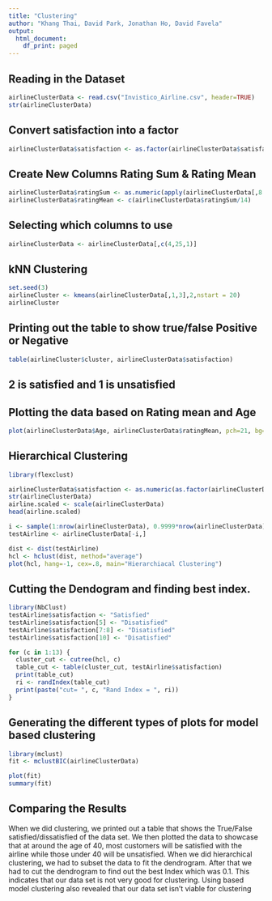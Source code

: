 ---
title: "Clustering"
author: "Khang Thai, David Park, Jonathan Ho, David Favela"
output:
  html_document:
    df_print: paged
---

## Reading in the Dataset
```{r}
airlineClusterData <- read.csv("Invistico_Airline.csv", header=TRUE)
str(airlineClusterData)
```

## Convert satisfaction into a factor
```{r}
airlineClusterData$satisfaction <- as.factor(airlineClusterData$satisfaction)
```

## Create New Columns Rating Sum & Rating Mean
```{r}
airlineClusterData$ratingSum <- as.numeric(apply(airlineClusterData[,8:21], 1, sum))
airlineClusterData$ratingMean <- c(airlineClusterData$ratingSum/14)
```

## Selecting which columns to use
```{r}
airlineClusterData <- airlineClusterData[,c(4,25,1)]
```

## kNN Clustering
```{r}
set.seed(3)
airlineCluster <- kmeans(airlineClusterData[,1,3],2,nstart = 20)
airlineCluster
```
## Printing out the table to show true/false Positive or Negative
```{r}
table(airlineCluster$cluster, airlineClusterData$satisfaction)
```
## 2 is satisfied and 1 is unsatisfied

## Plotting the data based on Rating mean and Age 
```{r}
plot(airlineClusterData$Age, airlineClusterData$ratingMean, pch=21, bg=c("red", "yellow", "blue")[unclass(airlineCluster$cluster)], main = "Airline Data")
```

## Hierarchical Clustering
```{r}
library(flexclust)

airlineClusterData$satisfaction <- as.numeric(as.factor(airlineClusterData$satisfaction)) 
str(airlineClusterData)
airline.scaled <- scale(airlineClusterData)
head(airline.scaled)

```

```{r}
i <- sample(1:nrow(airlineClusterData), 0.9999*nrow(airlineClusterData), replace=FALSE)
testAirline <- airlineClusterData[-i,]

dist <- dist(testAirline)
hcl <- hclust(dist, method="average")
plot(hcl, hang=-1, cex=.8, main="Hierarchiacal Clustering")
```
## Cutting the Dendogram and finding best index.
```{r}
library(NbClust)
testAirline$satisfaction <- "Satisfied"
testAirline$satisfaction[5] <- "Disatisfied"
testAirline$satisfaction[7:8] <- "Disatisfied"
testAirline$satisfaction[10] <- "Disatisfied"

for (c in 1:13) {
  cluster_cut <- cutree(hcl, c)
  table_cut <- table(cluster_cut, testAirline$satisfaction)
  print(table_cut)
  ri <- randIndex(table_cut)
  print(paste("cut= ", c, "Rand Index = ", ri))
}
```

## Generating the different types of plots for model based clustering 
```{r}
library(mclust)
fit <- mclustBIC(airlineClusterData)

plot(fit) 
summary(fit) 

```

## Comparing the Results
When we did clustering, we printed out a table that shows the True/False satisfied/dissatisfied of the data set. We then plotted the data to showcase that at around the age of 40, most customers will be satisfied with the airline while those under 40 will be unsatisfied. When we did hierarchical clustering, we had to subset the data to fit the dendrogram. After that we had to cut the dendrogram to find out the best Index which was 0.1. This indicates that our data set is not very good for clustering. Using based model clustering also revealed that our data set isn't viable for clustering 

